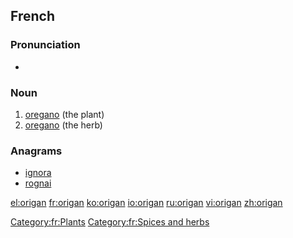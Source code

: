 ==French==

===Pronunciation===
* {{IPA|ɔʁi.ɡɑ̃/|lang=fr}}

===Noun===
{{fr-noun|m}}

# [[oregano]] (the plant)
# [[oregano]] (the herb)

===Anagrams===
* [[ignora#French|ignora]]
* [[rognai#French|rognai]]

[[Category:fr:Plants]]
[[Category:fr:Spices and herbs]]

[[el:origan]]
[[fr:origan]]
[[ko:origan]]
[[io:origan]]
[[ru:origan]]
[[vi:origan]]
[[zh:origan]]